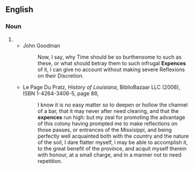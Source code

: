 ==English==

===Noun===
{{en-noun}}

# {{obsolete spelling of|expense|lang=en}}
#* John Goodman
#*: Now, I say, why Time should be so burthensome to such as these, or what should betray them to such infrugal '''Expences''' of it, I can give no account without making severe Reflexions on their Discretion.
#* {{rfdate}} Le Page Du Pratz, ''History of Louisiana'', BiblioBazaar LLC (2006), ISBN 1-4264-3406-5, page 88,
#*: I know it is no easy matter so to deepen or hollow the channel of a bar, that it may never after need clearing, and that the '''expences''' run high: but my zeal for promoting the advantage of this colony having prompted me to make reflections on those passes, or entrances of the Missisippi,{{SIC}} and being perfectly well acquainted both with the country and the nature of the soil, I dare flatter myself, I may be able to accomplish it, to the great benefit of the province, and acquit myself therein with honour, at a small charge, and in a manner not to need repetition.